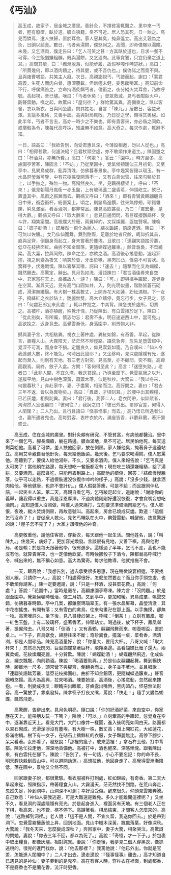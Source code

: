 # 《丐汕》

> 高玉成，故家子，居金城之廣里。善針灸，不擇貧富輒醫之。里中來一丐者，脛有廢瘡，臥於道。膿血狼籍，臭不可近。居人恐其死，日一飴之。高見而憐焉，遣人扶歸，置於耳舍。家人惡其臭，掩鼻遙立。高出艾親為之灸，日餉以蔬食。數日，丐者索湯餅，僕怒訶之。高聞，即命僕賜以湯餅。未幾，又乞酒肉，僕走告曰：「乞人可笑之甚！方其臥於道也，日求一餐不可得，今三飯猶嫌粗糲，既與湯餅，又乞酒肉。此等貪饕，只宜仍棄之道上耳。」高問其瘡，曰：「痂漸脫落，似能步履，故假咿嘎作呻楚狀。」高曰：「所費幾何，即以酒肉饋之，待其健，或不吾仇也。」僕偽諾之而竟不與。且與諸曹喁語，共笑主人癡。次日。高親詣視丐，丐跛而起，謝曰：「蒙君高義，生死人而肉白骨，惠深覆載。但新瘥未健，妄思饞嚼耳。」高知前命不行，呼僕痛笞之，立命持酒炙餌丐者。僕銜之，夜分縱火焚耳舍，乃故呼號。高起視，舍已燼。嘆曰：「丐者休矣！」督眾救滅。見丐者酣臥火中，齁聲雷動。喚之起，故驚曰：「屋何往？」群始驚其異。高彌重之，臥以客舍，衣以新衣，日與同坐處。問其姓名，自言：「陳九。」居數日，容益光澤。言論多風格，又善手談。高與對局輒敗。乃日從之學，頗得其奧秘。如此半年，丐者不言去，高亦一時少之不樂也。即有貴客來，亦必偕之同飲。或擲骰為令，陳每代高呼採，雉盧無不如意。高大奇之。每求作劇，輒辭不知。
>
> 一日，語高曰：「我欲告別，向受君惠且深，今薄設相邀，勿以人從也。」高曰：「相得甚歡，何遽決絕？且君杖頭空虛，亦不敢煩作東道主。」陳固邀之曰：「杯酒耳，亦無所費。」高曰：「何處？」答云：「園中。」時方嚴冬，高慮園亭苦寒，陳固言：「不妨。」乃從至園中，覺氣候頓暖似三月初旬。又至亭中，見異鳥成群，亂弄清咮，仿佛暮春景象。亭中幾案皆鑲以瑙玉。有一水晶屏瑩澈可鑒，中有花樹搖曳開落不一，又有白禽似雪，往來勾輈於其上，以手撫之，殊無一物。高愕然良久。坐，見鸜鵒棲架上，呼曰：「茶來！」俄見朝陽丹鳳銜一赤玉盤，上有玻璃盞二盛香茗，伸頸屹立。飲已，置盞其中，鳳銜之振翼而去。鸜鵒又呼曰：「酒來！」即有青鸞黃鶴翩翩自日中來，銜壺銜杯，紛置案上。頃之，則諸鳥進饌，往來無停翅，珍錯雜陳，瞬息滿案，肴香酒冽，都非常品。陳見高飲甚豪，乃曰：「君宏量，是得大爵。」鸜鵒又呼曰：「取大爵來！」忽見日邊閃閃，有巨蝶攖鸚鵡杯，受斗許，翔集案間。高視蝶大於雁，兩翼綽約，文採燦麗，亟加贊嘆。陳喚曰：「蝶子勸酒！」蝶展然一飛化為麗人，繡衣蹁躚，前席進酒。陳曰：「不可無以佐觴。」女乃仙仙而舞，舞到酣際，足離於地者尺餘，輒仰折其首，直與足齊，倒翻身而起立，身未嘗著於塵埃。且歌曰：「連翩笑語踏芳叢，低亞花枝拂面紅。曲折不知金鈿落，更隨蝴蝶過籬東。」餘音裊裊，不啻繞梁。高大喜，拉與同飲。陳命之坐，亦飲之酒。高酒後心搖意動，遽起狎抱，視之則變為夜叉：睛突於眥，牙出於喙，黑肉凹凸，怪惡不可言狀。高驚釋手，伏幾戰慄。陳以箸擊其喙，訶曰：「速去！」隨擊而化叉為蝴蝶，飄然颺去。高驚定，辭出。見月色如洗，漫語陳曰：「君旨酒佳肴來自空中，君家當在天上，盍攜故人一游？」陳曰：「可。」即與攜手躍起，遂覺身在空冥。漸與天近，見有高門口圓如井，入，則光明似晝，階路皆蒼石砌成，滑潔無纖翳。有大樹一株高數丈，上開赤花大如蓮，紛紜滿樹。下一女子，搗絳紅之衣於砧上，艷麗無雙。高木立睛停，竟忘行步。女子見之，怒曰：「何處狂郎妄來此處！」輒以杵投之，中其背。陳急曳於虛所，切責之。高被杵，酒亦頓醒，殊覺汗愧，乃從陳出，有白雲接於足下。陳曰：「從此別矣，有所囑，慎志勿忘：君壽不永，明日速避西山中，當可免。」高欲挽之，返身竟去。高覺雲漸低，身落園中，則景物大非。
>
> 歸與妻子言，共相駭異。視衣上著杵處，異紅如錦，有奇香。早起，從陳言，裹糧入山。大霧障天，茫茫然不辨徑路。躡荒急奔，忽失足墮雲窟中，覺深不可測，而身幸不損。定醒良久，仰見雲氣如籠。乃自嘆曰：「仙人令我逃避大數，終不能免。何時出此窟耶？」又坐移時，見深處隱隱有光，遂起而漸入，則別有天地。有三老方對奕，見高至，亦不顧問，奕不輟。高蹲而觀焉。局終，斂子入盒。方問：「客何得至此？」高言：「迷墮失路。」老者曰：「此非人間，不宜久淹，我送君歸。」乃導至窟下。覺雲氣擁之以升，遂履平地，見山中樹色深黃，蕭蕭木落，似是秋杪。大驚曰：「我以冬來，何變暮秋？」奔赴家中，妻、子盡驚，相聚而泣。高訝問之，妻曰：「君去三年不返，皆以為異物矣。」高曰：「異哉，才頃刻耳。」於腰中出其糗糧，已若灰燼，相與詫異。妻曰：「君行後，我夢二人，皂衣閃帶，似誶賦者，洶洶然入室張顧曰：『彼何往？』我訶之曰：『彼已外出。爾即官差，何得入人閨闥？』二人乃出。且行且語曰『怪事怪事』而去。」高乃悟已所遇者仙也，妻所遇者鬼也。高每對客，衷杵衣於內，滿座皆香，非麝非蘭，著汗彌盛云。

&emsp;&emsp;高玉成，住在金城的廣里。對針灸頗有研究，不管貧富，有病他都醫治。里中來了一個乞丐，腳長爛瘡，躺在路邊。膿血滿地，臭不可近。居民怕他死，每天送剩菜給他。高看了可憐，差人扶他回家，放在側房。家人嫌他臭，掩著鼻子遠遠站立。高用艾草親自替他針灸，每天給他飯菜。幾天後，乞丐要求喝湯餅。僕人怒罵他。高聽到了，要僕人給他湯餅。不久，又要求酒肉。僕人來報告說：「乞丐真是太可笑了！當他躺在路邊，每天想吃一餐飯都沒有；現在吃三頓還嫌粗糙，給了湯餅，又要酒肉。這麼貪吃，只能再丟到路上。」高問他的瘡傷，回答：「結痂慢慢脫落，似乎可以走路，不過假裝還沒恢復作呻吟的樣子。」高說：「沒多少錢，就拿酒肉給他，等他健康，也許不會計仇。」僕人假裝答應，可是不給；而且跟同伴私語，一起笑主人笨。第二天，高親自看乞丐，乞丐跛足起立，道謝說：「謝謝你的義舉，讓我得以重生，真是深恩厚澤。不過病體剛剛好還沒恢復，才會貪嘴妄想吃酒肉。」高知道僕人沒照做，叫僕人過來痛打，立刻要求準備酒肉給乞丐。僕人啣恨，夜晚，縱火焚燒側房，再故意號叫。高起來，房舍已燒成灰燼。歎道：「這個乞丐沒命了！」督促衆人救火。見乞丐睡臥在火中，齁聲雷動。喊醒他，故意驚訝的說：「屋子怎不見了？」大家才讚嘆他的神奇。

&emsp;&emsp;高更敬重他，請他住客房，穿新衣，每天跟他一起生活。問他姓名，說：「叫陳九。」住幾天，病好了，更加容光煥發。言談很有見地，又善下棋，高與他對局，老是輸；於是每天跟著他學，很有進步。這樣過了半年，乞丐不走，高也不能沒有他。就算貴客來，也一定偕他飲宴。有時候擲骰子下酒令，陳都替高呼喊行令，喊出來的，無不稱心如意。高大為驚奇。每求他教導，他就推拖不會。

&emsp;&emsp;一天，跟高說：「我想告別，過去承受很多恩惠，現在稍微設宴相邀，不要找別人跟，只請你一人。」高說：「相處得很好，怎麼忽然要走？而且你手頭空虛，也不敢煩你請客。」陳一定要邀請，說：「只是一杯酒，沒甚麼花費。」高說：「何處？」答說：「花園中。」當時是嚴冬，高顧慮園亭寒凍。陳力言：「沒問題。」於是跟至園中。覺氣候頓時暖活，像三月初。又到亭中，更加和暖。異鳥成羣，鳴聲交錯，彷彿暮春時節。亭中几案，都鑲嵌瑪瑙翠玉。有一張水晶屏幕，晶瑩清澈：其中花樹搖曳，有開有落；又有雪白的禽鳥，往來勾畫卍在那上面。以手撫摸，卻無一物。高驚嘆許久。坐下後，見八哥棲於架上，呼喊：「倒茶！」立刻有鳳凰，啣一紅色玉盤，上有二玻璃杯，盛著香茗，伸頸站立。喝過後，放下杯子，鳳凰啣著，振翼飛去。八哥又喊：「倒酒！」又有黃鶴，翩翩飛舞而來，啣壺啣盃，置於桌上。一下子，百鳥獻食，翅膀往來不斷；奇珍異食，擺滿一桌，菜肴香，酒清冽，都是人間珍品。陳見高酒量好，說：「你量大，要用大杯。」八哥又喊：「取大杯來！」忽然亮光閃閃，巨型蝴蝶拿著巨杯，飛翔桌邊。高看蝴蝶比雁子還大，兩翼柔婉，花紋燦爛亮麗，十分贊歎。陳說：「蝴蝶勸酒！」蝴蝶翩然飛近，化成仙女，繡衣飄飄，向前勸酒。陳說：「喝酒要助興。」於是仙女翩翩起舞。舞到暢快時，腳離地一尺多，頭常彎下與腳齊，倒翻身而立，身子並不著地。並且唱歌：「連翩笑語踏芳叢，低亞花枝拂面紅。曲折不知金鈿落，更隨蝴蝶過籬東。」聲音婉轉悠揚。高大為高興，拉來喝酒。陳要她坐。高酒後，心搖意動，忽然起來摟抱。一看，則變成夜叉：眼睛突出眼眶，牙齒露出嘴唇，黑肉凹凸，怪惡無法形容。高一驚放手，靠桌發抖。陳拿筷子打夜叉嘴，罵說：「快走！」隨手又變為蝴蝶，飄然飛走。

&emsp;&emsp;高驚醒，告辭出來。見月色明亮，隨口說：「你的好酒好菜，來自空中，你家應在天上。能帶朋友玩一下嗎？」陳說：「可以。」立刻牽高的手躍起。忽覺身在空中，逐漸靠近天上。看見大門，大門口像井一樣圓，進入後明亮如同白天。路面都以翠石砌成，光滑潔淨沒有塵埃。有大樹一株，數丈高；樹上開紅花，大如蓮花，掛滿樹梢。樹下有一女子，在砧石上擣鮮紅的衣服，女子豔麗無比。高停下腳步，呆呆看著。女郎看了，發怒說：「那裡的瘋子，敢來這裡！」拿石杵丟他，打中背部。陳急忙拉走他，深深地責備他。高被打中，酒也醒來，深感慚愧。跟著陳出來，有白雲托在腳下。陳說：「告別了。有一句話，小心不要忘記：你的命不長，明天趕快躲到西山中，可以避開劫運。」高想拉他，他回身走了。高覺得雲漸漸降低，落在園中，景物又全然不同。

&emsp;&emsp;回家跟妻子說，都很驚駭。看衣服被杵打到處，紅如錦緞，有奇香。第二天大早起來從，照陳指示，帶著糧食入山。大霧漫天，茫茫然找不到路。在荒山奔走，忽然失足，掉到洞中，山洞深不可測；幸好沒受傷。醒來很久，仰頭見雲霧奔騰。自己歎息：「神仙人要我逃避，可是大難還是難免。多久才能離開這裡呢？」又坐不久，看見洞的深處隱隱有亮光，於是起身進入，裡面另有天地。有三個老人正在下棋，看高來，也不管，棋不停下。高蹲著看。棋局結束，才問客人怎麼來的。高說：「迷路掉到洞裡。」老人說：「這不是人間，不宜久留，我送你回去。」於是帶到洞下。忽覺雲霧擁蔟他上昇，回到地面。見山中樹木深黃，飄飄落葉，好像深秋。大驚說：「我冬天來，怎麼變成深秋？」奔回家中，妻子大驚，相聚哭泣。高驚訝的問她，妻說：「你去三年不回，都以為死了。」高說：「奇怪，才一下子。」於包裹中取出糧食，都像灰燼。相對詫異。妻說：「你走後，我夢見二個人穿黑衣，像抓逃稅的，很兇的進門找你，說：『他去那裡？』我罵他說：『他已外出。你就是官差，怎能進人閨閣中？』二人才出去。邊走邊說：『怪事怪事』離去。」高才知道自已遇見的是神仙；妻子夢到的是鬼卒。高在有客人時，穿杵衣在裡面，到處都香，不是麝香也不是蘭花香，流汗時更香。
